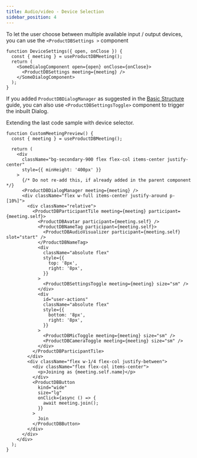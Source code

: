 ```yaml
---
title: Audio/video - Device Selection
sidebar_position: 4
---
```


To let the user choose between multiple available input / output devices, you can use the `<ProductDBSettings >` component

```tsx
function DeviceSettings({ open, onClose }) {
  const { meeting } = useProductDBMeeting();
  return (
    <SomeDialogComponent open={open} onClose={onClose}>
      <ProductDBSettings meeting={meeting} />
    </SomeDialogComponent>
  );
}
```

If you added `ProductDBDialogManager` as suggested in the [Basic Structure](/react-ui-kit/build-pre-call-ui/build-your-own/initial-code-skeleton#file-meetingtsx) guide, you can also use `<ProductDBSettingsToggle>` component to trigger the inbuilt Dialog.

Extending the last code sample with device selector.

```tsx live showLineNumbers
function CustomMeetingPreview() {
  const { meeting } = useProductDBMeeting();

  return (
    <div
      className="bg-secondary-900 flex flex-col items-center justify-center"
      style={{ minHeight: '400px' }}
    >
      {/* Do not re-add this, if already added in the parent component */}
      <ProductDBDialogManager meeting={meeting} />
      <div className="flex w-full items-center justify-around p-[10%]">
        <div className="relative">
          <ProductDBParticipantTile meeting={meeting} participant={meeting.self}>
            <ProductDBAvatar participant={meeting.self} />
            <ProductDBNameTag participant={meeting.self}>
              <ProductDBAudioVisualizer participant={meeting.self} slot="start" />
            </ProductDBNameTag>
            <div
              className="absolute flex"
              style={{
                top: '8px',
                right: '8px',
              }}
            >
              <ProductDBSettingsToggle meeting={meeting} size="sm" />
            </div>
            <div
              id="user-actions"
              className="absolute flex"
              style={{
                bottom: '8px',
                right: '8px',
              }}
            >
              <ProductDBMicToggle meeting={meeting} size="sm" />
              <ProductDBCameraToggle meeting={meeting} size="sm" />
            </div>
          </ProductDBParticipantTile>
        </div>
        <div className="flex w-1/4 flex-col justify-between">
          <div className="flex flex-col items-center">
            <p>Joining as {meeting.self.name}</p>
          </div>
          <ProductDBButton
            kind="wide"
            size="lg"
            onClick={async () => {
              await meeting.join();
            }}
          >
            Join
          </ProductDBButton>
        </div>
      </div>
    </div>
  );
}
```
